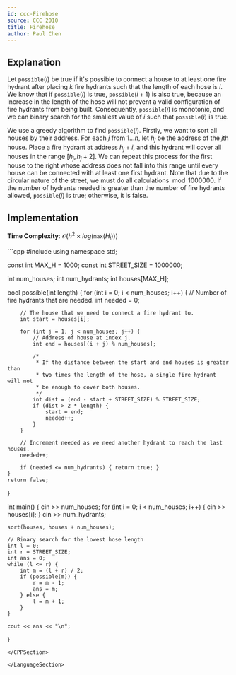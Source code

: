 ```yaml
---
id: ccc-Firehose
source: CCC 2010
title: Firehose
author: Paul Chen
---
```


## Explanation

Let $\texttt{possible}(i)$ be true if it's possible to connect a house to at least one fire hydrant after placing $k$ fire hydrants such that the length of each hose is $i$. We know that if $\texttt{possible}(i)$ is true, $\texttt{possible}(i + 1)$ is also true, because an increase in the length of the hose will not prevent a valid configuration of fire hydrants from being built. Consequently, $\texttt{possible}(i)$ is monotonic, and we can binary search for the smallest value of $i$ such that $\texttt{possible}(i)$ is true.

We use a greedy algorithm to find $\texttt{possible}(i)$. Firstly, we want to sort all houses by their address. For each $j$ from $1...n$, let $h_j$ be the address of the $j$th house. Place a fire hydrant at address $h_j + i$, and this hydrant will cover all houses in the range $[h_j, h_j + 2]$. We can repeat this process for the first house to the right whose address does not fall into this range until every house can be connected with at least one first hydrant. Note that due to the circular nature of the street, we must do all calculations$\mod 1000000$. If the number of hydrants needed is greater than the number of fire hydrants allowed, $\texttt{possible}(i)$ is true; otherwise, it is false.

## Implementation

**Time Complexity**: $\mathcal O(h^2\times log(\texttt{max}(H_i)))$

<LanguageSection>

<CPPSection>
```cpp
#include <bits/stdc++.h>
using namespace std;

const int MAX_H = 1000;
const int STREET_SIZE = 1000000;

int num_houses;
int num_hydrants;
int houses[MAX_H];

bool possible(int length) {
	for (int i = 0; i < num_houses; i++) {
		// Number of fire hydrants that are needed.
		int needed = 0;

		// The house that we need to connect a fire hydrant to.
		int start = houses[i];

		for (int j = 1; j < num_houses; j++) {
			// Address of house at index j.
			int end = houses[(i + j) % num_houses];

			/*
			 * If the distance between the start and end houses is greater than
			 * two times the length of the hose, a single fire hydrant will not
			 * be enough to cover both houses.
			 */
			int dist = (end - start + STREET_SIZE) % STREET_SIZE;
			if (dist > 2 * length) {
				start = end;
				needed++;
			}
		}

		// Increment needed as we need another hydrant to reach the last houses.
		needed++;

		if (needed <= num_hydrants) { return true; }
	}
	return false;
}

int main() {
	cin >> num_houses;
	for (int i = 0; i < num_houses; i++) { cin >> houses[i]; }
	cin >> num_hydrants;

	sort(houses, houses + num_houses);

	// Binary search for the lowest hose length
	int l = 0;
	int r = STREET_SIZE;
	int ans = 0;
	while (l <= r) {
		int m = (l + r) / 2;
		if (possible(m)) {
			r = m - 1;
			ans = m;
		} else {
			l = m + 1;
		}
	}

	cout << ans << "\n";
}
```
</CPPSection>

</LanguageSection>